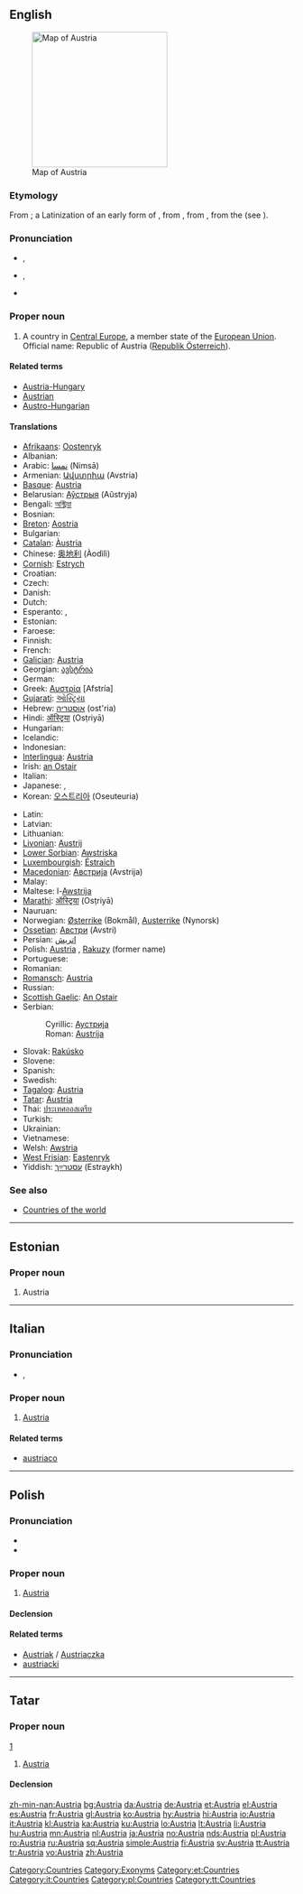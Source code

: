 {{wikipedia}}
==English==
[[Image:Au-map.png|thumb|right|240px|Map of Austria]]

===Etymology===
From {{etyl|la}} {{term|Austria|lang=la}}; a Latinization of an early form of {{etyl|de}} {{term|Österreich|lang=de||eastern empire}}, from {{etyl|goh}} {{term|ostar||eastern|lang=goh}}, from {{proto|Germanic|austra}}, from the {{proto|Indo-European|aus-|to shine}} (see {{term|dawn}}).

===Pronunciation===
* {{a|UK}} {{IPA|/ˈɒs.tɹi.ə/|/ˈɔː.stɹi.ə/}}, {{SAMPA|/"Qs.tri.@/|/"O:.stri.@/}}
* {{a|US}} {{IPA|/ˈɑs.tɹi.ə/|/ˈɔː.stɹi.ə/}}, {{SAMPA|/"As.tri.@/|/"O:.stri.@/}}
* {{audio|en-us-Austria.ogg|Audio (US)}}

===Proper noun===
{{en-proper noun}}

# A country in [[Central Europe]], a member state of the [[European Union]]. Official name: Republic of Austria ([[Republik Österreich]]).

====Related terms====
* [[Austria-Hungary]]
* [[Austrian]]
* [[Austro-Hungarian]]

====Translations====
{{trans-top|Austria}}
* [[Afrikaans]]: [[Oostenryk]]
* Albanian: {{t+|sq|Austria|xs=Albanian}}
* Arabic: [[نمسا]] (Nimsā)
* Armenian: [[Ավստրիա]] (Avstria)
* [[Basque]]: [[#Basque|Austria]]
* Belarusian: [[Аўстрыя]] (Aŭstryja)
* Bengali: [[অস্ট্রিয়া]]
* Bosnian: {{t-|bs|Austrija|f}}
* [[Breton]]: [[Aostria]]
* Bulgarian: {{t+|bg|Австрия|f|tr=Avstrija|sc=Cyrl}}
* [[Catalan]]: [[Àustria]]
* Chinese: [[奥地利]] (Àodìlì)
* [[Cornish]]: [[Estrych]]
* Croatian: {{t+|hr|Austrija|f|alt=Àustrija}}
* Czech: {{t+|cs|Rakousko|n}}
* Danish: {{t+|da|Østrig}}
* Dutch: {{t+|nl|Oostenrijk|n}}
* Esperanto: {{t-|eo|Aŭstrio|xs=Esperanto}}, {{t-|eo|Aŭstrujo|xs=Esperanto}}
* Estonian: {{t-|et|Austria}}
* Faroese: {{t-|fo|Eysturríki|xs=Faroese}}
* Finnish: {{t+|fi|Itävalta}}
* French: {{t+|fr|Autriche|f}}
* [[Galician]]: [[#Galician|Austria]]
* Georgian: [[ავსტრია]]
* German: {{t+|de|Österreich|n}}
* Greek: [[Αυστρία]] [Afstría] {{f}}
* [[Gujarati]]: [[ઓસ્ટ્રિયા]]
* Hebrew: [[אוסטריה]] (ost'ria)
* Hindi: [[ऑस्ट्रिया]] (Osṭriyā)
* Hungarian: {{t+|hu|Ausztria}}
* Icelandic: {{t+|is|Austurríki}}
* Indonesian: {{t-|id|Austria|xs=Indonesian}}
* [[Interlingua]]: [[#Interlingua|Austria]]
* Irish: [[an Ostair]] {{f}}
* Italian: {{t+|it|Austria|f}}
* Japanese: {{t+|ja|オーストリア|tr=Ōsutoria|sc=Jpan}}, {{t+|ja|墺太利|sc=Jpan}}
* Korean: [[오스트리아]] (Oseuteuria)
{{trans-mid}}
* Latin: {{t-|la|Austria}}
* Latvian: {{t-|lv|Austrija|xs=Latvian}}
* Lithuanian: {{t+|lt|Austrija|xs=Lithuanian}}
* [[Livonian]]: [[Austrij]]
* [[Lower Sorbian]]: [[Awstriska]]
* [[Luxembourgish]]: [[Éstraich]]
* [[Macedonian]]: [[Австрија]] (Avstrija)
* Malay: {{t-|ms|Austria|xs=Malay}}
* Maltese: l-[[Awstrija]]
* [[Marathi]]: [[ऑस्ट्रिया]] (Osṭriyā)
* Nauruan: {{t-|na|Austria|xs=Nauruan}}
* Norwegian: [[Østerrike]] (Bokmål), [[Austerrike]] (Nynorsk)
* [[Ossetian]]: [[Австри]] (Avstri)
* Persian: [[اتریش]]
* Polish: [[#Polish|Austria]] {{f}}, [[Rakuzy]] (former name)
* Portuguese: {{t+|pt|Áustria|f}}
* Romanian: {{t+|ro|Austria|f}}
* [[Romansch]]: [[#Romansh|Austria]]
* Russian: {{t+|ru|Австрия|f|tr=Avstrija|sc=Cyrl}}
* [[Scottish Gaelic]]: [[An Ostair]]
* Serbian:
*: Cyrillic: [[Аустрија]] {{f}}
*: Roman: [[Austrija]] {{f}}
* Slovak: [[Rakúsko]] {{n}}
* Slovene: {{t+|sl|Avstrija|f}}
* Spanish: {{t+|es|Austria|f}}
* Swedish: {{t+|sv|Österrike}}
* [[Tagalog]]: [[#Tagalog|Austria]]
* [[Tatar]]: [[Austria#Tatar|Austria]]
* Thai: [[ประเทศออสเตรีย]]
* Turkish: {{t+|tr|Avusturya}}
* Ukrainian: {{t+|uk|Австрія|f|tr=Avstrija|sc=Cyrl|xs=Ukrainian}}
* Vietnamese: {{t+|vi|Áo|xs=Vietnamese}}
* Welsh: [[Awstria]] {{f}}
* [[West Frisian]]: [[Eastenryk]]
* Yiddish: [[עסטרײַך]] (Estraykh)
{{trans-bottom}}

===See also===
* [[Appendix:Countries of the world|Countries of the world]]

[[Category:Countries]]
[[Category:Exonyms]]

----

==Estonian==

===Proper noun===
{{infl|et|proper noun}}

# Austria

[[Category:et:Countries]]

----

==Italian==
{{wikipedia|lang=it}}

===Pronunciation===
* {{IPA|/ˈaustrja/|lang=it}}, {{SAMPA|/"austrja/|lang=it}}

===Proper noun===
{{infl|it|proper noun|g=f}}

# [[#English|Austria]]

====Related terms====
* [[austriaco]]

[[Category:it:Countries]]

----

==Polish==

===Pronunciation===
* {{IPA|/ˈawstrja/|lang=pl}}
* {{audio|Pl-Austria.ogg|Audio}}

===Proper noun===
{{infl|pl|proper noun|g=f}}

# [[#English|Austria]]

====Declension====
{{pl-decl-noun-sing
|Austria
|Austrii
|Austrii
|Austrię
|Austrią
|Austrii
|Austrio
}}

====Related terms====
* [[Austriak]] / [[Austriaczka]]
* [[austriacki]]

[[Category:pl:Countries]]

----

==Tatar==

===Proper noun===
{{infl|tt|proper noun}} [http://www.azatliq.org/news/diaspora/tb/archives/2005/09/08.asp]

# [[Austria#English|Austria]]

====Declension====
{{tt-latin-noun|nıñ|ga|nı|da|dan}}

[[Category:tt:Countries]]

[[zh-min-nan:Austria]]
[[bg:Austria]]
[[da:Austria]]
[[de:Austria]]
[[et:Austria]]
[[el:Austria]]
[[es:Austria]]
[[fr:Austria]]
[[gl:Austria]]
[[ko:Austria]]
[[hy:Austria]]
[[hi:Austria]]
[[io:Austria]]
[[it:Austria]]
[[kl:Austria]]
[[ka:Austria]]
[[ku:Austria]]
[[lo:Austria]]
[[lt:Austria]]
[[li:Austria]]
[[hu:Austria]]
[[mn:Austria]]
[[nl:Austria]]
[[ja:Austria]]
[[no:Austria]]
[[nds:Austria]]
[[pl:Austria]]
[[ro:Austria]]
[[ru:Austria]]
[[sq:Austria]]
[[simple:Austria]]
[[fi:Austria]]
[[sv:Austria]]
[[tt:Austria]]
[[tr:Austria]]
[[vo:Austria]]
[[zh:Austria]]